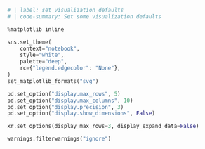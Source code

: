 ```python
# | label: set_visualization_defaults
# | code-summary: Set some visualization defaults

%matplotlib inline

sns.set_theme(
    context="notebook",
    style="white",
    palette="deep",
    rc={"legend.edgecolor": "None"},
)
set_matplotlib_formats("svg")

pd.set_option("display.max_rows", 5)
pd.set_option("display.max_columns", 10)
pd.set_option("display.precision", 3)
pd.set_option("display.show_dimensions", False)

xr.set_options(display_max_rows=3, display_expand_data=False)

warnings.filterwarnings("ignore")
```